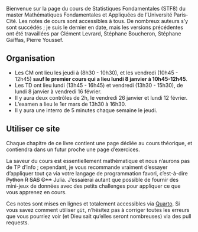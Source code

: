 
Bienvenue sur la page du cours de Statistiques Fondamentales (STF8) du master Mathématiques Fondamentales et Appliquées de l'Université Paris-Cité. Les notes de cours sont accessibles à tous. De nombreux auteurs s'y sont succédés ; je suis le dernier en date, mais les versions précédentes ont été travaillées par Clément Levrard, Stéphane Boucheron, Stéphane Gaïffas, Pierre Youssef. 


## Organisation {.unnumbered}

- Les CM ont lieu les jeudi à (8h30 - 10h30), et les vendredi (10h45 - 12h45) **sauf le premier cours qui a lieu lundi 8 janvier à 10h45-12h45**. 
- Les TD ont lieu lundi (13h45 - 16h45) et vendredi (13h30 - 15h30), de lundi 8 janvier à vendredi 16 février. 
- Il y aura deux contrôles de 2h, le vendredi 26 janvier et lundi 12 février. 
- L'examen a lieu le 1er mars de 13h30 à 16h30. 
- Il y aura une interro de 5 minutes chaque semaine le jeudi. 

## Utiliser ce site

Chaque chapitre de ce livre contient une page dédiée au cours théorique, et contiendra dans un futur proche une page d'exercices. 

La saveur du cours est essentiellement mathématique et nous n'aurons pas de TP d'info ; cependant, je vous recommande vraiment d'essayer d'appliquer tout ça via votre langage de programmation favori, c'est-à-dire ~~Python~~ ~~R~~ ~~SAS~~ ~~C++~~ Julia. J'essaierai autant que possible de fournir des mini-jeux de données avec des petits challenges pour appliquer ce que vous apprenez en cours. 

Ces notes sont mises en lignes et totalement accessibles via [Quarto](https://quarto.org). Si vous savez comment utiliser `git`, n'hésitez pas à corriger toutes les erreurs que vous pourriez voir (et Dieu sait qu'elles seront nombreuses) via des pull requests. 

